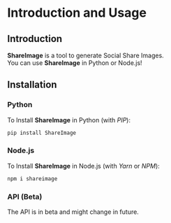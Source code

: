 # Introduction and Usage
## Introduction
**ShareImage** is a tool to generate Social Share Images.  
You can use **ShareImage** in Python or Node.js!  
## Installation
### Python
To Install **ShareImage** in Python (with *PIP*):
```sh title=Terminal
pip install ShareImage
```
### Node.js
To Install **ShareImage** in Node.js (with *Yarn* or *NPM*):
```sh npm2yarn
npm i shareimage
```
### API (Beta)
The API is in beta and might change in future.